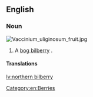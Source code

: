 ==English==
{{wikipedia|vaccinium uliginosum}}

===Noun===
[[File:Vaccinium_uliginosum_fruit.jpg|thumb|right]]
{{en-noun|head=[[northern]] [[bilberry]]|northern bilberries}}

# A [[bog bilberry]] {{gloss|shrub and berry}}.

====Translations====
{{trans-see|shrub and berry|bog bilberry}}

[[Category:en:Berries]]

[[lv:northern bilberry]]